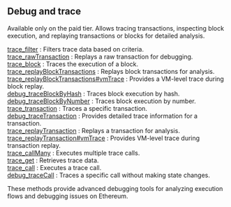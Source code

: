 ## Debug and trace

Available only on the paid tier. Allows tracing transactions, inspecting block execution, and replaying transactions or blocks for detailed analysis.

[trace_filter](/ethereum-api/debugandtrace/trace_filter) : Filters trace data based on criteria.  \
[trace_rawTransaction](/ethereum-api/debugandtrace/trace_rawTransaction) : Replays a raw transaction for debugging.  \
[trace_block](/ethereum-api/debugandtrace/trace_block) : Traces the execution of a block.  \
[trace_replayBlockTransactions](/ethereum-api/debugandtrace/trace_replayBlockTransactions) : Replays block transactions for analysis.  \
[trace_replayBlockTransactions#vmTrace](/ethereum-api/debugandtrace/trace_replayBlockTransactionsvmTrace) : Provides a VM-level trace during block replay. \
[debug_traceBlockByHash](/ethereum-api/debugandtrace/debug_traceBlockByHash) : Traces block execution by hash.  \
[debug_traceBlockByNumber](/ethereum-api/debugandtrace/debug_traceBlockByNumber) : Traces block execution by number.  \
[trace_transaction](/ethereum-api/debugandtrace/trace_transaction) : Traces a specific transaction.  \
[debug_traceTransaction](/ethereum-api/debugandtrace/debug_traceTransaction) : Provides detailed trace information for a transaction.  \
[trace_replayTransaction](/ethereum-api/debugandtrace/trace_replayTransaction) : Replays a transaction for analysis.  \
[trace_replayTransaction#vmTrace](/ethereum-api/debugandtrace/trace_replayTransactionvmTrace) : Provides VM-level trace during transaction replay.  \
[trace_callMany](/ethereum-api/debugandtrace/trace_callMany) : Executes multiple trace calls.  \
[trace_get](/ethereum-api/debugandtrace/trace_get) : Retrieves trace data.  \
[trace_call](/ethereum-api/debugandtrace/trace_call) : Executes a trace call.  \
[debug_traceCall](/ethereum-api/debugandtrace/debug_traceCall) : Traces a specific call without making state changes.

These methods provide advanced debugging tools for analyzing execution flows and debugging issues on Ethereum.
